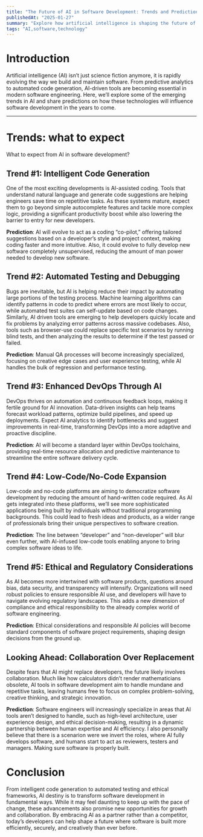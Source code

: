 ```yaml
---
title: "The Future of AI in Software Development: Trends and Predictions"
publishedAt: "2025-01-27"
summary: "Explore how artificial intelligence is shaping the future of software development with emerging trends and expert predictions."
tags: "AI,software,technology"
---
```


# **Introduction**

Artificial intelligence (AI) isn’t just science fiction anymore, it is rapidly evolving the way we build and maintain software. From predictive analytics to automated code generation, AI-driven tools are becoming essential in modern software engineering. Here, we’ll explore some of the emerging trends in AI and share predictions on how these technologies will influence software development in the years to come.

---

# Trends: what to expect

What to expect from AI in software development?

## Trend #1: Intelligent Code Generation

One of the most exciting developments is AI-assisted coding. Tools that understand natural language and generate code suggestions are helping engineers save time on repetitive tasks. As these systems mature, expect them to go beyond simple autocomplete features and tackle more complex logic, providing a significant productivity boost while also lowering the barrier to entry for new developers.

**Prediction**: AI will evolve to act as a coding “co-pilot,” offering tailored suggestions based on a developer’s style and project context, making coding faster and more intuitive. Also, it could evolve to fully develop new software completely unsupervised, reducing the amount of man power needed to develop new software.

## Trend #2: Automated Testing and Debugging

Bugs are inevitable, but AI is helping reduce their impact by automating large portions of the testing process. Machine learning algorithms can identify patterns in code to predict where errors are most likely to occur, while automated test suites can self-update based on code changes. Similarly, AI driven tools are emerging to help developers quickly locate and fix problems by analyzing error patterns across massive codebases. Also, tools such as browser-use could replace specific test scenarios by running blind tests, and then analyzing the results to determine if the test passed or failed.

**Prediction**: Manual QA processes will become increasingly specialized, focusing on creative edge cases and user experience testing, while AI handles the bulk of regression and performance testing.

## Trend #3: Enhanced DevOps Through AI

DevOps thrives on automation and continuous feedback loops, making it fertile ground for AI innovation. Data-driven insights can help teams forecast workload patterns, optimize build pipelines, and speed up deployments. Expect AI analytics to identify bottlenecks and suggest improvements in real-time, transforming DevOps into a more adaptive and proactive discipline.

**Prediction**: AI will become a standard layer within DevOps toolchains, providing real-time resource allocation and predictive maintenance to streamline the entire software delivery cycle.

## Trend #4: Low-Code/No-Code Expansion

Low-code and no-code platforms are aiming to democratize software development by reducing the amount of hand-written code required. As AI gets integrated into these platforms, we’ll see more sophisticated applications being built by individuals without traditional programming backgrounds. This could lead to fresh ideas and products, as a wider range of professionals bring their unique perspectives to software creation.

**Prediction**: The line between “developer” and “non-developer” will blur even further, with AI-infused low-code tools enabling anyone to bring complex software ideas to life.

## Trend #5: Ethical and Regulatory Considerations

As AI becomes more intertwined with software products, questions around bias, data security, and transparency will intensify. Organizations will need robust policies to ensure responsible AI use, and developers will have to navigate evolving regulatory landscapes. This adds a new dimension of compliance and ethical responsibility to the already complex world of software engineering.

**Prediction**: Ethical considerations and responsible AI policies will become standard components of software project requirements, shaping design decisions from the ground up.

## Looking Ahead: Collaboration Over Replacement

Despite fears that AI might replace developers, the future likely involves collaboration. Much like how calculators didn’t render mathematicians obsolete, AI tools in software development aim to handle mundane and repetitive tasks, leaving humans free to focus on complex problem-solving, creative thinking, and strategic innovation.

**Prediction**: Software engineers will increasingly specialize in areas that AI tools aren’t designed to handle, such as high-level architecture, user experience design, and ethical decision-making, resulting in a dynamic partnership between human expertise and AI efficiency. I also personally believe that there is a scenarion were we invert the roles, where AI fully develops software, and humans start to act as reviewers, testers and managers. Making sure software is properly built.

# **Conclusion**

From intelligent code generation to automated testing and ethical frameworks, AI destiny is to transform software development in fundamental ways. While it may feel daunting to keep up with the pace of change, these advancements also promise new opportunities for growth and collaboration. By embracing AI as a partner rather than a competitor, today’s developers can help shape a future where software is built more efficiently, securely, and creatively than ever before.
